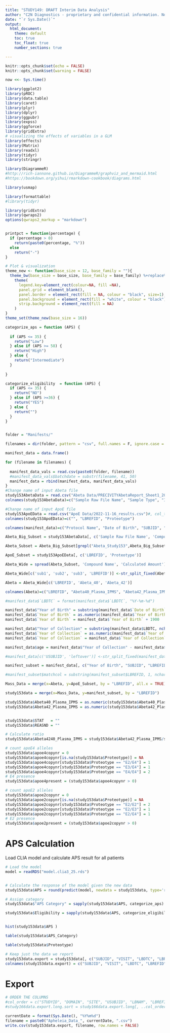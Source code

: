 ---
title: "STUDY149: DRAFT Interim Data Analysis"
author: "C2N Diagnostics - proprietary and confidential information. Not to be copied or distributed without C2N written consent."
date: "`r Sys.Date()`"
output:
  html_document:
    theme: default
    toc: true
    toc_float: true
    number_sections: true

---



```{r setup, include=FALSE}
knitr::opts_chunk$set(echo = FALSE)
knitr::opts_chunk$set(warning = FALSE)

now <<- Sys.time()

library(ggplot2)
library(pROC)
library(data.table)
library(caret)
library(plyr)
library(dplyr)
library(ggpubr)
library(expss)
library(ggforce)
library(gridExtra)
# visualizing the effects of variables in a GLM
library(effects)
library(Matrix)
library(readxl)
library(tidyr)
library(stringr)

library(DiagrammeR)
#http://rich-iannone.github.io/DiagrammeR/graphviz_and_mermaid.html
#https://bookdown.org/yihui/rmarkdown-cookbook/diagrams.html

library(usmap)

library(formattable)
#library(tidyr)

library(gridExtra)
library(qwraps2)
options(qwraps2_markup = "markdown")


printpct = function(percentage) {
  if (percentage > 0)
    return(paste0(percentage, "%"))
  else
    return("-")
}

# Plot & visualization
theme_new <- function(base_size = 12, base_family = ""){
  theme_bw(base_size = base_size, base_family = base_family) %+replace%
    theme(
      legend.key=element_rect(colour=NA, fill =NA),
      panel.grid = element_blank(),   
      panel.border = element_rect(fill = NA, colour = "black", size=1),
      panel.background = element_rect(fill = "white", colour = "black"), 
      strip.background = element_rect(fill = NA)
    )
}
theme_set(theme_new(base_size = 16))

categorize_aps = function (APS) {
  
  if (APS <= 35) {
    return("Low")
  } else if (APS >= 58) {
    return("High")
  } else {
    return("Intermediate")
  }
  
}

categorize_eligibility  = function (APS) {
  if (APS <= 35) {
    return("NO")
  } else if (APS >=36) {
    return("YES")
  } else {
    return("")
  }
}


folder = "Manifests/"

filenames = dir(folder, pattern = "csv", full.names = F, ignore.case = TRUE)

manifest_data = data.frame()

for (filename in filenames) {
  
  manifest_data_vals = read.csv(paste0(folder, filename))
  #manifest_data_vals$batchdate = substr(filename, 41, 50)
  manifest_data = rbind(manifest_data, manifest_data_vals)
}
#Change name of input Abeta file
study153AbetaData = read.csv("Abeta Data/PRECIVITYAbetaReport_Sheet1_20221116114658.csv", skip=7)#, col_types = c("text", "text", "text", "text", "text", "text", "text", "text", "text", "text", "numeric", "text", "numeric", "numeric", "text", "numeric", "text", "text", "text", "numeric"))
colnames(study153AbetaData)=c("Sample Raw File Name", "Sample Type", "ID", "Sample Name", "Sample Vial Position", "Sample Level", "Sample Acquisition Date", "Compound Name", "Compound Type", "Integration Mode", "Retention Time", "Theoretical Amount", "Calculated Amount", "Peak Area", "ISTD Area", "ISTD Actual Rt", "All Flag Details", "Excluded", "Exclusion Reason", "Dilution Factor")

#Change name of input ApoE file
study153ApoEData = read.csv("ApoE Data/2022-11-16_results.csv")#, col_types = c("numeric", "numeric", "text", "text", "numeric", "numeric", "numeric", "text", "numeric", "text", "numeric", "text", "numeric", "text", "numeric", "text", "numeric", "text", "numeric", "text", "numeric", "text"))
colnames(study153ApoEData)=c("", "LBREFID", "Proteotype")

colnames(manifest_data)=c("Protocol Name", "Date of Birth", "SUBJID", "Site Number", "LBREFID", "VISIT", "Visit Type", "LBDTC", "Collection Time", "Tube Comments")

Abeta_Big_Subset = study153AbetaData[, c('Sample Raw File Name', 'Compound Name', 'Calculated Amount')]

Abeta_Subset = Abeta_Big_Subset[grepl("Abeta_Study153",Abeta_Big_Subset$`Sample Raw File Name`),]

ApoE_Subset = study153ApoEData[, c('LBREFID', 'Proteotype')]

Abeta_Wide = spread(Abeta_Subset, 'Compound Name', 'Calculated Amount')

Abeta_Wide[c('sub1', 'sub2', 'sub3', 'LBREFID')] <-str_split_fixed(Abeta_Wide$`Sample Raw File Name`, '_', 4)

Abeta = Abeta_Wide[c('LBREFID', 'Abeta_40', 'Abeta_42')]

colnames(Abeta)=c("LBREFID", "Abeta40_Plasma_IPMS", "Abeta42_Plasma_IPMS")

#manifest_data$`LBDTC` = format(manifest_data$`LBDTC`, "%Y-%m-%d")

manifest_data$"Year of Birth" = substring(manifest_data$`Date of Birth`, nchar(manifest_data$`Date of Birth`)-1, nchar(manifest_data$`Date of Birth`))
manifest_data$`Year of Birth` = as.numeric(manifest_data$`Year of Birth`)
manifest_data$`Year of Birth` = manifest_data$`Year of Birth` + 1900

manifest_data$"Year of Collection" = substring(manifest_data$LBDTC, nchar(manifest_data$LBDTC)-1, nchar(manifest_data$LBDTC))
manifest_data$`Year of Collection` = as.numeric(manifest_data$`Year of Collection`)
manifest_data$`Year of Collection` = manifest_data$`Year of Collection` + 2000

manifest_data$age = manifest_data$"Year of Collection" - manifest_data$"Year of Birth"

#manifest_data[c('USUBJID', 'leftover')] <-str_split_fixed(manifest_data$USUBJID_long, ',', 2)

manifest_subset = manifest_data[, c("Year of Birth", "SUBJID", "LBREFID", "VISIT", "LBDTC", "age")]

#manifest_subset$matchcol = substring(manifest_subset$LBREFID, 1, nchar(manifest_subset$LBREFID)-3)

Mass_Data = merge(x=Abeta, y=ApoE_Subset, by = "LBREFID", all.x = TRUE)

study153data = merge(x=Mass_Data, y=manifest_subset, by = "LBREFID")

study153data$Abeta40_Plasma_IPMS = as.numeric(study153data$Abeta40_Plasma_IPMS)
study153data$Abeta42_Plasma_IPMS = as.numeric(study153data$Abeta42_Plasma_IPMS)


study153data$STAT   = ""
study153data$REASND = "" 

# Calculate ratio
study153data$Abeta4240_Plasma_IPMS = study153data$Abeta42_Plasma_IPMS/study153data$Abeta40_Plasma_IPMS

# count apoE4 alleles
study153data$apoe4copynr = 0
study153data$apoe4copynr[is.na(study153data$Proteotype)] = NA
study153data$apoe4copynr[study153data$Proteotype == "E2/E4"] = 1
study153data$apoe4copynr[study153data$Proteotype == "E3/E4"] = 1
study153data$apoe4copynr[study153data$Proteotype == "E4/E4"] = 2
# E4 presence
study153data$apoe4present = (study153data$apoe4copynr > 0)

# count apoE2 alleles
study153data$apoe2copynr = 0
study153data$apoe2copynr[is.na(study153data$Proteotype)] = NA
study153data$apoe2copynr[study153data$Proteotype == "E2/E2"] = 2
study153data$apoe2copynr[study153data$Proteotype == "E2/E3"] = 1
study153data$apoe2copynr[study153data$Proteotype == "E2/E4"] = 1
# E2 presence
study153data$apoe2present = (study153data$apoe2copynr > 0)


```



# APS Calculation

Load CLIA model and calculate APS result for all patients

```{r}

# Load the model
model = readRDS("model.clia3_25.rds")


# Calculate the response of the model given the new data
study153data$APS = round(predict(model, newdata = study153data, type='response') * 100)

# Assign category
study153data$"APS Category" = sapply(study153data$APS, categorize_aps)

study153data$Eligibility = sapply(study153data$APS, categorize_eligibility)


hist(study153data$APS )

```

```{r}
table(study153data$APS_Category)
```

```{r}

table(study153data$Proteotype)
```
```{r}
# Keep just the data we report
study153data.export = study153data[, c("SUBJID", "VISIT", "LBDTC", "LBREFID", "STAT", "REASND", "age", "APS", "APS Category", "Eligibility", "Abeta42_Plasma_IPMS", "Abeta40_Plasma_IPMS", "Abeta4240_Plasma_IPMS", "Proteotype")]
colnames(study153data.export) = c("SUBJID", "VISIT", "LBDTC", "LBREFID", "STAT", "REASND", "Age", "APS", "APS Category", "Eligibility", "Abeta42", "Abeta40", "Abeta4240", "ApoE")
```

# Export

```{r}
# ORDER THE COLUMNS
#col_order = c("STUDYID", "DOMAIN", "SITE", "USUBJID", "LBNAM", "LBREFID", "VISIT", "LBDTC", "LBSPEC", "LBCAT", "LBTESTCD", "LBORRES", "LBORRESU", "LBMETHOD", "LBSTAT", "LBREASND")
#study166data.export.long.sort = study166data.export.long[, ..col_order]

currentDate = format(Sys.Date(), "%Y%m%d")
filename = paste0("Apheleia_Data_", currentDate, ".csv")
write.csv(study153data.export, filename, row.names = FALSE)

```
